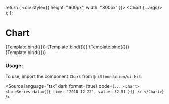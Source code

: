 
<Meta title="Data display/Chart" component={Chart} />

  return (
    <div style={{ height: "600px", width: "800px" }}>
      <Chart {...args}></Chart>
    </div>
  );
};

# Chart

<Canvas isColumn>
  <Story name="Line chart">{Template.bind({})}</Story>
  <Story
    name="Candlestick chart"
    parameters={getFigmaParameters(
      "https://www.figma.com/file/YjE625ScDMf2ILjWB1sTMc/System?type=design&node-id=232-214629&mode=design&t=U2zZv37g0Vi0MKGC-0"
    )}
  >
    {Template.bind({})}
  </Story>
  <Story
    name="Bar chart"
    parameters={getFigmaParameters(
      "https://www.figma.com/file/YjE625ScDMf2ILjWB1sTMc/System?type=design&node-id=546-5496&mode=design&t=7dumrRXwuL31wuyv-0"
    )}
  >
    {Template.bind({})}
  </Story>
  <Story
    name="Line chart"
  >
    {Template.bind({})}
  </Story>
</Canvas>

<ArgsTable of={Chart} />

### Usage:

To use, import the component `Chart` from `@nilfoundation/ui-kit`.

<Source
  language="tsx"
  dark
  format={true}
  code={`
        ...
        <Chart>
          <LineSeries data={[{ time: '2018-12-22', value: 32.51 }]} />
        </Chart>
  `}
/>
